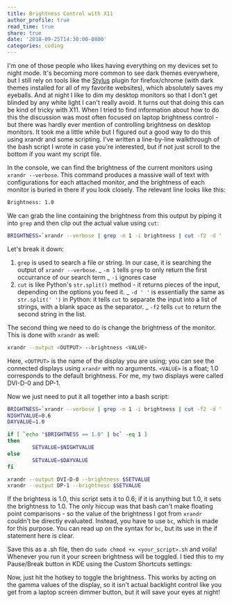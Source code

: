 ```yaml
---
title: Brightness Control with X11
author_profile: true
read_time: true
share: true
date: '2018-09-25T14:30:00-0800'
categories: coding
---
```



I'm one of those people who likes having everything on my devices set to night mode. It's becoming
more common to see dark themes everywhere, but I still rely on tools like the
[Stylus](https://chrome.google.com/webstore/detail/stylus/clngdbkpkpeebahjckkjfobafhncgmne?hl=en)
plugin for firefox/chrome (with dark themes installed for all of my favorite websites), which
absolutely saves my eyeballs. And at night I like to dim my desktop monitors so that I don't get
blinded by any white light I can't really avoid. It turns out that doing this can be kind of tricky
with X11. When I tried to find information about how to do this the discussion was most often
focused on laptop brightness control - but there was hardly ever mention of controlling brightness
on desktop monitors. It took me a little while but I figured out a good way to do this using xrandr
and some scripting. I've written a line-by-line walkthrough of the bash script I wrote in case
you're interested, but if not just scroll to the bottom if you want my script file.

In the console, we can find the brightness of the current monitors using `xrandr --verbose`. This
command produces a massive wall of text with configurations for each attached monitor, and the
brightness of each monitor is buried in there if you look closely. The relevant line looks like
this:

```txt
Brightness: 1.0
```

We can grab the line containing the brightness from this output by piping it into `grep` and then
clip out the actual value using `cut`:

```bash
BRIGHTNESS=`xrandr --verbose | grep -m 1 -i brightness | cut -f2 -d ' '`
```

Let's break it down:

1. `grep` is used to search a file or string. In our case, it is searching the output of `xrandr --verbose`.
   _ `-m 1` tells `grep` to only return the first occurrance of our search term
   _ `-i` ignores case
2. `cut` is like Python's `str.split()` method - it returns pieces of the input, depending on the
   options you feed it.
   _ `-d ' '` is essentially the same as `str.split(' ')` in Python: it tells `cut` to separate the
   input into a list of strings, with a blank space as the separator.
   _ `-f2` tells `cut` to return the second string in the list.

The second thing we need to do is change the brightness of the monitor. This is done with `xrandr` as well:

```bash
xrandr --output <OUTPUT> --brightness <VALUE>
```

Here, `<OUTPUT>` is the name of the display you are using; you can see the connected displays using
`xrandr` with no arguments. `<VALUE>` is a float; 1.0 corresponds to the default brightness. For me,
my two displays were called DVI-D-0 and DP-1.

Now we just need to put it all together into a bash script:

```bash
BRIGHTNESS=`xrandr --verbose | grep -m 1 -i brightness | cut -f2 -d ' '`
NIGHTVALUE=0.6
DAYVALUE=1.0

if [ `echo "$BRIGHTNESS == 1.0" | bc` -eq 1 ]
then
        SETVALUE=$NIGHTVALUE
else
        SETVALUE=$DAYVALUE
fi

xrandr --output DVI-D-0 --brightness $SETVALUE
xrandr --output DP-1 --brightness $SETVALUE
```

If the brightess is 1.0, this script sets it to 0.6; if it is anything but 1.0, it sets the
brightness to 1.0. The only hiccup was that bash can't make floating point comparisons - so the
value of the brightness I got from `xrandr` couldn't be directly evaluated. Instead, you have to use
`bc`, which is made for this purpose. You can read up on the syntax for `bc`, but its use in the if
statement here is clear.

Save this as a .sh file, then do `sudo chmod +x <your_script>.sh` and voila! Whenever you run it
your screen brightness will be toggled. I tied this to my Pause/Break button in KDE using the Custom
Shortcuts settings:

<CenterImage src={Screenshot} width="50%" />

Now, just hit the hotkey to toggle the brightness. This works by acting on the gamma values of the
display, so it isn't actual backlight control like you get from a laptop screen dimmer button, but
it will save your eyes at night!
